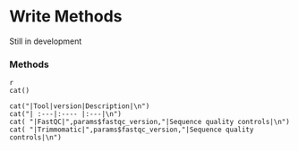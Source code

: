 # Write Methods

Still in development



### **Methods**

```
{r results='asis'}
cat()

cat("|Tool|version|Description|\n")
cat("| :---|:---- |:---|\n")
cat( "|FastQC|",params$fastqc_version,"|Sequence quality controls|\n")
cat( "|Trimmomatic|",params$fastqc_version,"|Sequence quality controls|\n")

```
